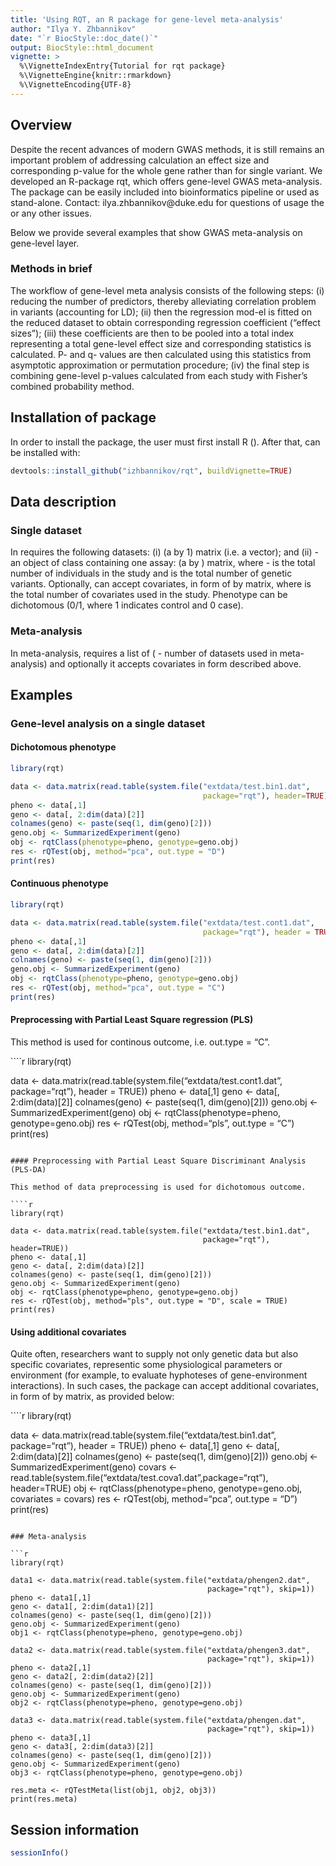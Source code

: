 ```yaml
---
title: 'Using RQT, an R package for gene-level meta-analysis'
author: "Ilya Y. Zhbannikov"
date: "`r BiocStyle::doc_date()`"
output: BiocStyle::html_document
vignette: >
  %\VignetteIndexEntry{Tutorial for rqt package}
  %\VignetteEngine{knitr::rmarkdown}
  %\VignetteEncoding{UTF-8}
---
```



## Overview

Despite the recent advances of modern GWAS methods, 
it is still remains an important problem of addressing 
calculation an effect size and corresponding p-value 
for the whole gene rather than for single variant. 
We developed an R-package rqt, which offers gene-level GWAS meta-analysis. 
The package can be easily included into bioinformatics pipeline 
or used as stand-alone. 
Contact: ilya.zhbannikov@duke.edu for questions of 
usage the \texttt{rqt} or any other issues.

Below we provide several examples that show GWAS 
meta-analysis on gene-level layer.

### Methods in brief

The workflow of gene-level meta analysis consists of the following steps: 
(i) reducing the number of predictors, thereby alleviating 
correlation problem in variants (accounting for LD); 
(ii) then the regression mod-el is fitted on the reduced dataset 
to obtain corresponding regression coefficient ("effect sizes"); 
(iii) these coefficients are then to be pooled into a total index 
representing a total gene-level effect size and corresponding 
statistics is calculated. P- and q- values are then calculated 
using this statistics from asymptotic approximation or permutation 
procedure; (iv) the final step is combining gene-level p-values 
calculated from each study with Fisher's combined probability method.

## Installation of \emph{rqt} package

In order to install the \emph{rqt} package, the user must first install R (\url{http://www.r-project.org}). After that, \emph{rqt} can be installed with:

```r
devtools::install_github("izhbannikov/rqt", buildVignette=TRUE)
```

## Data description

### Single dataset

In \texttt{rqt} requires the following datasets: 
(i) \texttt{phenotype} (a \texttt{N} by 1) matrix (i.e. a vector); 
and (ii) \texttt{genotype} - an object of class 
\texttt{SummarizedExperiment} containing one assay:
(a \texttt{N} by \texttt{M}) matrix, where 
\texttt{N} - is the total 
number of individuals in the study and \texttt{M} is the total number 
of genetic variants. Optionally, \texttt{rqt} can accept covariates, 
in form of \texttt{N} by \texttt{K} matrix, where \texttt{K} 
is the total number of 
covariates used in the study. Phenotype can be dichotomous 
(0/1, where 1 indicates control and 0 case).

### Meta-analysis

In meta-analysis, \texttt{rqt} requires a list of \texttt{M} 
(\texttt{M} - number 
of datasets used in meta-analysis) and optionally it accepts
covariates in form described above.

## Examples

### Gene-level analysis on a single dataset

#### Dichotomous phenotype
```r
library(rqt)

data <- data.matrix(read.table(system.file("extdata/test.bin1.dat",
                                           package="rqt"), header=TRUE))
pheno <- data[,1]
geno <- data[, 2:dim(data)[2]]
colnames(geno) <- paste(seq(1, dim(geno)[2]))
geno.obj <- SummarizedExperiment(geno)
obj <- rqtClass(phenotype=pheno, genotype=geno.obj)
res <- rQTest(obj, method="pca", out.type = "D")
print(res)
```

#### Continuous phenotype

```r
library(rqt)

data <- data.matrix(read.table(system.file("extdata/test.cont1.dat",
                                           package="rqt"), header = TRUE))
pheno <- data[,1]
geno <- data[, 2:dim(data)[2]]
colnames(geno) <- paste(seq(1, dim(geno)[2]))
geno.obj <- SummarizedExperiment(geno)
obj <- rqtClass(phenotype=pheno, genotype=geno.obj)
res <- rQTest(obj, method="pca", out.type = "C")
print(res)
```

#### Preprocessing with Partial Least Square regression (PLS)

This method is used for continous outcome, i.e. out.type = "C".

````r
library(rqt)

data <- data.matrix(read.table(system.file("extdata/test.cont1.dat",
                                           package="rqt"), header = TRUE))
pheno <- data[,1]
geno <- data[, 2:dim(data)[2]]
colnames(geno) <- paste(seq(1, dim(geno)[2]))
geno.obj <- SummarizedExperiment(geno)
obj <- rqtClass(phenotype=pheno, genotype=geno.obj)
res <- rQTest(obj, method="pls", out.type = "C")
print(res)
```

#### Preprocessing with Partial Least Square Discriminant Analysis (PLS-DA)

This method of data preprocessing is used for dichotomous outcome.

````r
library(rqt)

data <- data.matrix(read.table(system.file("extdata/test.bin1.dat",
                                           package="rqt"), header=TRUE))
pheno <- data[,1]
geno <- data[, 2:dim(data)[2]]
colnames(geno) <- paste(seq(1, dim(geno)[2]))
geno.obj <- SummarizedExperiment(geno)
obj <- rqtClass(phenotype=pheno, genotype=geno.obj)
res <- rQTest(obj, method="pls", out.type = "D", scale = TRUE)
print(res)
```

#### Using additional covariates

Quite often, researchers want to supply not only genetic 
data but also specific covariates, 
representic some physiological parameters or environment 
(for example, to evaluate 
hyphoteses of gene-environment interactions). 
In such cases, the package \texttt{rqt} 
can accept additional covariates, in form of 
\texttt{N} by \texttt{K} matrix, as provided below:

````r
library(rqt)

data <- data.matrix(read.table(system.file("extdata/test.bin1.dat",
                                           package="rqt"), header = TRUE))
pheno <- data[,1]
geno <- data[, 2:dim(data)[2]]
colnames(geno) <- paste(seq(1, dim(geno)[2]))
geno.obj <- SummarizedExperiment(geno)
covars <- read.table(system.file("extdata/test.cova1.dat",package="rqt"), 
    header=TRUE)
obj <- rqtClass(phenotype=pheno, genotype=geno.obj, covariates = covars)
res <- rQTest(obj, method="pca", out.type = "D")
print(res)
```

### Meta-analysis

```r
library(rqt)

data1 <- data.matrix(read.table(system.file("extdata/phengen2.dat",
                                            package="rqt"), skip=1))
pheno <- data1[,1]
geno <- data1[, 2:dim(data1)[2]]
colnames(geno) <- paste(seq(1, dim(geno)[2]))
geno.obj <- SummarizedExperiment(geno)
obj1 <- rqtClass(phenotype=pheno, genotype=geno.obj)

data2 <- data.matrix(read.table(system.file("extdata/phengen3.dat",
                                            package="rqt"), skip=1))
pheno <- data2[,1]
geno <- data2[, 2:dim(data2)[2]]
colnames(geno) <- paste(seq(1, dim(geno)[2]))
geno.obj <- SummarizedExperiment(geno)
obj2 <- rqtClass(phenotype=pheno, genotype=geno.obj)

data3 <- data.matrix(read.table(system.file("extdata/phengen.dat",
                                            package="rqt"), skip=1))
pheno <- data3[,1]
geno <- data3[, 2:dim(data3)[2]]
colnames(geno) <- paste(seq(1, dim(geno)[2]))
geno.obj <- SummarizedExperiment(geno)
obj3 <- rqtClass(phenotype=pheno, genotype=geno.obj)

res.meta <- rQTestMeta(list(obj1, obj2, obj3))
print(res.meta)
```


## Session information
```r
sessionInfo()
```
